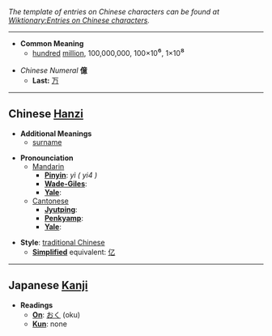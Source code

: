 ''The template of entries on Chinese characters can be found at [[Wiktionary:Entries on Chinese characters]].''

----

* '''Common Meaning'''
**[[hundred]] [[million]], 100,000,000, 100×10<big>⁶</big>, 1×10<big>⁸</big>

*''Chinese Numeral'' '''億'''
**'''Last:''' [[万]]

----

== Chinese [[Hanzi]] ==

*'''Additional Meanings'''
**[[surname]]

*'''Pronounciation '''
**[[Mandarin]]
***'''[[Pinyin]]''': ''yì ( yi4 )''
***'''[[Wade-Giles]]''': 
***'''[[Yale]]''': 
**[[Cantonese]]
***'''[[Jyutping]]''': 
***'''[[Penkyamp]]''': 
***'''[[Yale]]''': 

*'''Style''': [[traditional Chinese]]
** '''[[simplified Chinese|Simplified]]''' equivalent: [[亿]]

----

== Japanese [[Kanji]] ==

*'''Readings'''
**'''[[On]]''': [[おく]] (oku)
**'''[[Kun]]''': none